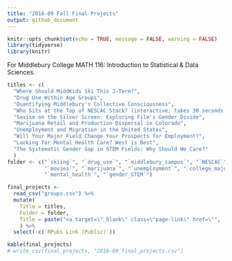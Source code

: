 ```yaml
---
title: "2016-09 Fall Final Projects"
output: github_document
---
```


```r
knitr::opts_chunk$set(echo = TRUE, message = FALSE, warning = FALSE)
library(tidyverse)
library(knitr)
```

For Middlebury College MATH 116: Introduction to Statistical & Data Sciences.

```r
titles <- c(
  "Where Should MiddKids Ski This J-Term?",
  "Drug Use Within Age Groups",
  "Quantifying Middlebury's Collective Consciousness",
  "Who Sits at the Top of NESCAC Stack? (interactive; takes 30 seconds to load)",
  "Sexism on the Silver Screen: Exploring Film's Gender Divide",
  "Marijuana Retail and Production Dispersal in Colorado",
  "Unemployment and Migration in the United States",
  "Will Your Major Field Change Your Prospects for Employment?",
  "Looking for Mental Health Care? West is Best",
  "The Systematic Gender Gap in STEM Fields: Why Should We Care?"
  )
folder <- c("`skiing`", "`drug_use`", "`middlebury_campus`", "`NESCAC`",
            "`movies`", "`marijuana`", "`unemployment`", "`college_majors`",
            "`mental_health`", "`gender_STEM`")

final_projects <- 
  read_csv("groups.csv") %>%
  mutate(
    Title = titles,
    Folder = folder,
    Title = paste("<a target=\"_blank\" class=\"page-link\" href=\"",  `RPubs Link (Public)`, "\">", Title, "</a>", sep="")
    ) %>% 
  select(-c(`RPubs Link (Public)`))

kable(final_projects)
# write_csv(final_projects, "2016-09_final_projects.csv")
```
